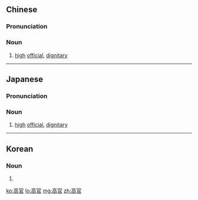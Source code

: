 ==Chinese==
{{zh-forms}}

===Pronunciation===
{{zh-pron
|m=gāoguān
|c=gou1 gun1
|h=pfs=kô-kôn
|mn=ko-koaⁿ
|cat=n
}}

===Noun===
{{zh-noun}}

# [[high]] [[official]], [[dignitary]]

----

==Japanese==
{{ja-kanjitab|こう|かん|yomi=o}}

===Pronunciation===
{{ja-pron|こうかん|y=o|acc=0}}

===Noun===
{{ja-noun|こうかん}}

# [[high]] [[official]], [[dignitary]]

----

==Korean==
{{ko-hanjatab}}

===Noun===
{{ko-noun|hj|hangeul=고관}}

# {{hanja form of|고관|[[high]] [[official]], [[dignitary]]}}

[[ko:高官]]
[[lo:高官]]
[[mg:高官]]
[[zh:高官]]